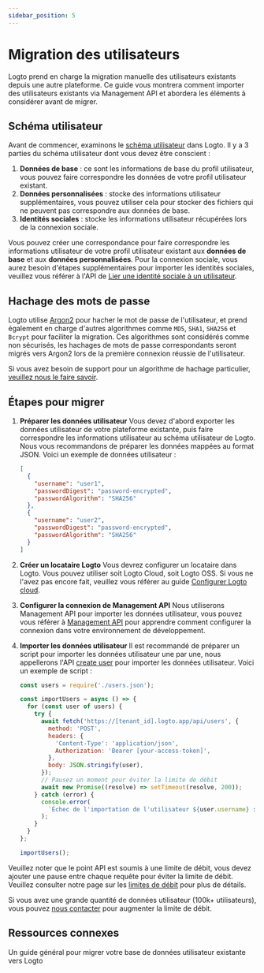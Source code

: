 ```yaml
---
sidebar_position: 5
---
```


# Migration des utilisateurs

Logto prend en charge la migration manuelle des utilisateurs existants depuis une autre plateforme. Ce guide vous montrera comment importer des utilisateurs existants via Management API et abordera les éléments à considérer avant de migrer.

## Schéma utilisateur

Avant de commencer, examinons le [schéma utilisateur](/user-management/user-data/#user-profile) dans Logto. Il y a 3 parties du schéma utilisateur dont vous devez être conscient :

1. **Données de base** : ce sont les informations de base du profil utilisateur, vous pouvez faire correspondre les données de votre profil utilisateur existant.
2. **Données personnalisées** : stocke des informations utilisateur supplémentaires, vous pouvez utiliser cela pour stocker des fichiers qui ne peuvent pas correspondre aux données de base.
3. **Identités sociales** : stocke les informations utilisateur récupérées lors de la connexion sociale.

Vous pouvez créer une correspondance pour faire correspondre les informations utilisateur de votre profil utilisateur existant aux **données de base** et aux **données personnalisées**. Pour la connexion sociale, vous aurez besoin d'étapes supplémentaires pour importer les identités sociales, veuillez vous référer à l'API de [Lier une identité sociale à un utilisateur](https://openapi.logto.io/operation/operation-createuseridentity).

## Hachage des mots de passe

Logto utilise [Argon2](https://en.wikipedia.org/wiki/Argon2) pour hacher le mot de passe de l'utilisateur, et prend également en charge d'autres algorithmes comme `MD5`, `SHA1`, `SHA256` et `Bcrypt` pour faciliter la migration. Ces algorithmes sont considérés comme non sécurisés, les hachages de mots de passe correspondants seront migrés vers Argon2 lors de la première connexion réussie de l'utilisateur.

Si vous avez besoin de support pour un algorithme de hachage particulier, [veuillez nous le faire savoir](https://logto.io/contact).

## Étapes pour migrer

1.  **Préparer les données utilisateur**
    Vous devez d'abord exporter les données utilisateur de votre plateforme existante, puis faire correspondre les informations utilisateur au schéma utilisateur de Logto. Nous vous recommandons de préparer les données mappées au format JSON. Voici un exemple de données utilisateur :

    ```json
    [
      {
        "username": "user1",
        "passwordDigest": "password-encrypted",
        "passwordAlgorithm": "SHA256"
      },
      {
        "username": "user2",
        "passwordDigest": "password-encrypted",
        "passwordAlgorithm": "SHA256"
      }
    ]
    ```

2.  **Créer un locataire Logto**
    Vous devrez configurer un locataire dans Logto. Vous pouvez utiliser soit Logto Cloud, soit Logto OSS. Si vous ne l'avez pas encore fait, veuillez vous référer au guide [Configurer Logto cloud](/introduction/set-up-logto-cloud/#create-logto-tenant).
3.  **Configurer la connexion de Management API**
    Nous utiliserons Management API pour importer les données utilisateur, vous pouvez vous référer à [Management API](/integrate-logto/interact-with-management-api) pour apprendre comment configurer la connexion dans votre environnement de développement.
4.  **Importer les données utilisateur**
    Il est recommandé de préparer un script pour importer les données utilisateur une par une, nous appellerons l'API [create user](https://openapi.logto.io/operation/operation-createuser) pour importer les données utilisateur. Voici un exemple de script :

    ```jsx
    const users = require('./users.json');

    const importUsers = async () => {
      for (const user of users) {
        try {
          await fetch('https://[tenant_id].logto.app/api/users', {
            method: 'POST',
            headers: {
              'Content-Type': 'application/json',
              Authorization: 'Bearer [your-access-token]',
            },
            body: JSON.stringify(user),
          });
          // Pausez un moment pour éviter la limite de débit
          await new Promise((resolve) => setTimeout(resolve, 200));
        } catch (error) {
          console.error(
            `Échec de l'importation de l'utilisateur ${user.username} : ${error.message}`
          );
        }
      }
    };

    importUsers();
    ```

Veuillez noter que le point API est soumis à une limite de débit, vous devez ajouter une pause entre chaque requête pour éviter la limite de débit. Veuillez consulter notre page sur les [limites de débit](/integrate-logto/interact-with-management-api/#rate-limit) pour plus de détails.

Si vous avez une grande quantité de données utilisateur (100k+ utilisateurs), vous pouvez [nous contacter](https://logto.io/contact) pour augmenter la limite de débit.

## Ressources connexes

<Url href="https://blog.logto.io/general-migration-guide">
  Un guide général pour migrer votre base de données utilisateur existante vers Logto
</Url>
